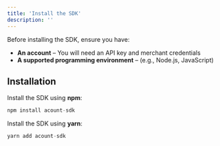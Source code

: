 ```yaml
---
title: 'Install the SDK'
description: ''
---
```


Before installing the SDK, ensure you have:

* **An account** – You will need an API key and merchant credentials
* **A supported programming environment** – (e.g., Node.js, JavaScript)

## Installation

Install the SDK using **npm**:

```javascript javascript
npm install acount-sdk

```
Install the SDK using **yarn**:

```javascript
yarn add acount-sdk
```

